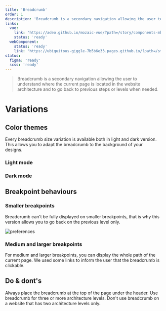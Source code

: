 ```yaml
---
title: 'Breadcrumb'
order: 1
description: 'Breadcrumb is a secondary navigation allowing the user to understand where the current page is located in the website architecture and to go back to previous steps or levels when needed.'
links:
  vue:
    link: 'https://adeo.github.io/mozaic-vue/?path=/story/components-mbreadcrumb'
    status: 'ready'
  webComponent:
    status: 'ready'
    link: 'https://ubiquitous-giggle-7b5b6e33.pages.github.io/?path=/story/components-breadcrumb'
status:
  figma: 'ready'
  scss: 'ready'
---
```


> Breadcrumb is a secondary navigation allowing the user to understand where the current page is located in the website architecture and to go back to previous steps or levels when needed.

# Variations

## Color themes

Every breadcrumb size variation is available both in light and dark version. This allows you to adapt the breadcrumb to the background of your designs.

### Light mode

<Preview path="default" nude />

### Dark mode

<Preview path="dark-mode" nude />

## Breakpoint behaviours

### Smaller breakpoints

Breadcrumb can't be fully displayed on smaller breakpoints, that is why this version allows you to go back on the previous level only.

![preferences](breadcrumb-preview--small.png)

### Medium and larger breakpoints

For medium and larger breakpoints, you can display the whole path of the current page. We used some links to inform the user that the breadcrumb is clickable.

<Preview path="default" nude />

## Do & dont's

<HintItem>
  Always place the breadcrumb at the top of the page under the header.
</HintItem>
<HintItem>Use breadcrumb for three or more architecture levels.</HintItem>
<HintItem dont>
  Don't use breadcrumb on a website that has two architecture levels only.
</HintItem>
